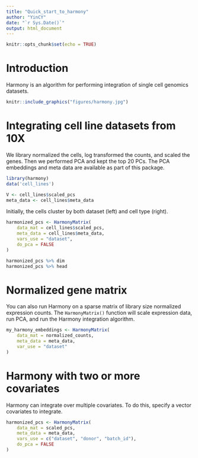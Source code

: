 ```yaml
---
title: "Quick_start_to_harmony"
author: "YinCY"
date: "`r Sys.Date()`"
output: html_document
---
```


```r
knitr::opts_chunk$set(echo = TRUE)
```

# Introduction
Harmony is an algorithm for performing integration of single cell genomics datasets.  

```r
knitr::include_graphics("figures/harmony.jpg")
```


# Integrating cell line datasets from 10X
We library normalized the cells, log transformed the counts, and scaled the genes. Then we performed PCA and kept the top 20 PCs. The PCA embeddings and meta data are available as part of this package.  

```r
library(harmony)
data('cell_lines')

V <- cell_lines$scaled_pcs
meta_data <- cell_lines$meta_data
```

Initially, the cells cluster by both dataset (left) and cell type (right).  

```r
harmonized_pcs <- HarmonyMatrix(
    data_mat = cell_lines$scaled_pcs, 
    meta_data = cell_lines$meta_data, 
    vars_use = "dataset", 
    do_pca = FALSE
)

harmonized_pcs %>% dim
harmonized_pcs %>% head
```

# Normalized gene matrix
You can also run Harmony on a sparse matrix of library size normalized expression counts. The `HarmonyMatrix()` function will scale expression data, run PCA, and run the Harmony integration algorithm.  

```r
my_harmony_embeddings <- HarmonyMatrix(
    data_mat = normalized_counts, 
    meta_data = meta_data, 
    var_use = "dataset"
)
```

# Harmony with two or more covariates
Harmony can integrate over multiple covariates. To do this, specify a vector covariates to integrate.  

```r
harmonized_pcs <- HarmonyMatrix(
    data_mat = scaled_pcs, 
    meta_data = meta_data, 
    vars_use = c("dataset", "donor", "batch_id"), 
    do_pca = FALSE
)
```
















